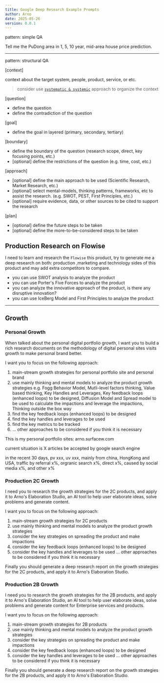 ```yaml
---
title: Google Deep Research Example Prompts
author: Arno
date: 2025-05-26
version: 0.0.1
---
```


pattern: simple QA

Tell me the PuDong area in 1, 5, 10 year, mid-area house price prediction.

---

pattern: structural QA


[context]

context about the target system, people, product, service, or etc.

> consider use [`systematic & systemic`](https://arno.surfacew.com/posts/systematic-systemic) approach to organize the context

[question]

* define the question
* define the contradiction of the question

[goal]

* define the goal in layered (primary, secondary, tertiary)

[boundary]

* define the boundary of the question (research scope, direct, key focusing points, etc.)
* [optional] define the restrictions of the question (e.g. time, cost, etc.)

[approach]

* [optional] define the main approach to be used (Scientific Research, Market Research, etc.)
* [optional] select mental-models, thinking patterns, frameworks, etc to assist the research. (e.g. SWOT, PEST, First Principles, etc.)
* [optional] require evidence, data, or other sources to be cited to support the research

[plan]

* [optional] define the future steps to be taken
* [optional] define the more-to-be-considered steps to be taken

## Production Research on Flowise

I need to learn and research the `Flowise` this product, try to generate me a deep research on both: production ,marketing and technology sides of this product and may add extra competitors to compare.

* you can use SWOT analysis to analyze the product
* you can use Porter's Five Forces to analyze the product
* you can analyze the innovative approach of the product, is there any disruptive innovation?
* you can use IceBerg Model and First Principles to analyze the product

---

## Growth

### Personal Growth

When talked about the personal digital portfolio growth, I want you to build a rich research documents on the methodology of digital personal sites visits growth to make personal brand better.

I want you to focus on the following approach:

1. main-stream growth strategies for personal portfolio site and personal brand
2. use mainly thinking and mental models to analyze the product growth strategies e.g. Fogg Behavior Model, Mutli-level factors thinking, Value based thinking, Key Handles and Leverages, Key feedback loops (enhanced loops) to be designed, Diffusion Model and Spread model to be used to calculate the impactions and leverage the impactions, Thinking outside the box way
3. find the key feedback loops (enhanced loops) to be designed
4. find the key handles and leverages to be used
5. find the key metrics to be tracked
6. ... other approaches to be considered if you think it is necessary

This is my personal portfolio sites: arno.surfacew.com

current situation is X articles be accepted by google search engine

in the recent 30 days, pv xxx, uv xxx, mainly from china, HongKong and USA, traffic by referral x%, orgranic search x%, direct x%, caused by social media x%, and other x%

### Production 2C Growth

I need you to research the growth strategies for the 2C products, and apply it to Arno's Elaboration Studio, an AI tool to help user elaborate ideas, solve problems and generate content.

I want you to focus on the following approach:

1. main-stream growth strategies for 2C products
2. use mainly thinking and mental models to analyze the product growth strategies
3. consider the key strategies on spreading the product and make impactions
4. consider the key feedback loops (enhanced loops) to be designed
5. consider the key handles and leverages to be used
... other approaches to be considered if you think it is necessary

Finally you should generate a deep research report on the growth strategies for the 2C products, and apply it to Arno's Elaboration Studio.

### Production 2B Growth

I need you to research the growth strategies for the 2B products, and apply it to Arno's Elaboration Studio, an AI tool to help user elaborate ideas, solve problems and generate content for Enterprise services and products.

I want you to focus on the following approach:

1. main-stream growth strategies for 2B products
2. use mainly thinking and mental models to analyze the product growth strategies
3. consider the key strategies on spreading the product and make impactions
4. consider the key feedback loops (enhanced loops) to be designed
5. consider the key handles and leverages to be used
... other approaches to be considered if you think it is necessary

Finally you should generate a deep research report on the growth strategies for the 2B products, and apply it to Arno's Elaboration Studio.

